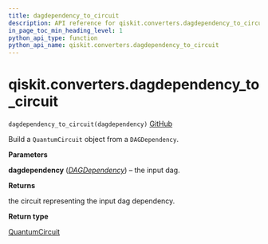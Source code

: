 ```yaml
---
title: dagdependency_to_circuit
description: API reference for qiskit.converters.dagdependency_to_circuit
in_page_toc_min_heading_level: 1
python_api_type: function
python_api_name: qiskit.converters.dagdependency_to_circuit
---
```


# qiskit.converters.dagdependency\_to\_circuit

<span id="qiskit.converters.dagdependency_to_circuit" />

`dagdependency_to_circuit(dagdependency)` [GitHub](https://github.com/qiskit/qiskit/tree/stable/0.21/qiskit/converters/dagdependency_to_circuit.py "view source code")

Build a `QuantumCircuit` object from a `DAGDependency`.

**Parameters**

**dagdependency** ([*DAGDependency*](qiskit.dagcircuit.DAGDependency "qiskit.dagcircuit.DAGDependency")) – the input dag.

**Returns**

the circuit representing the input dag dependency.

**Return type**

[QuantumCircuit](qiskit.circuit.QuantumCircuit "qiskit.circuit.QuantumCircuit")


